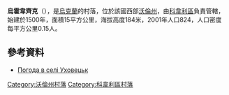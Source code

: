 {{coord|51|14|22|N|24|56|30|E|scale:30000|display=title}}

'''烏霍韋齊克'''（{{lang-uk|Уховецьк}}），是[[烏克蘭|烏克蘭]]的村落，位於該國西部[[沃倫州|沃倫州]]，由[[科韋利區|科韋利區]]負責管轄，始建於1500年，面積15平方公里，海拔高度184米，2001年人口824，人口密度每平方公里0.15人。

==參考資料==
* [http://weather.in.ua/ua/volynskaja/27005 Погода в селі Уховецьк] {{Wayback|url=http://weather.in.ua/ua/volynskaja/27005 |date=20210117093207 }}

[[Category:沃倫州村落|Category:沃倫州村落]]
[[Category:科韋利區村落|Category:科韋利區村落]]


{{Volyn-geo-stub}}
